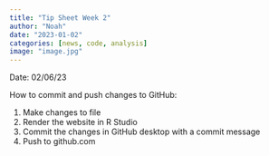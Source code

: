 ```yaml
---
title: "Tip Sheet Week 2"
author: "Noah"
date: "2023-01-02"
categories: [news, code, analysis]
image: "image.jpg"
---
```


Date: 02/06/23

How to commit and push changes to GitHub:

1.  Make changes to file
2.  Render the website in R Studio
3.  Commit the changes in GitHub desktop with a commit message
4.  Push to github.com

